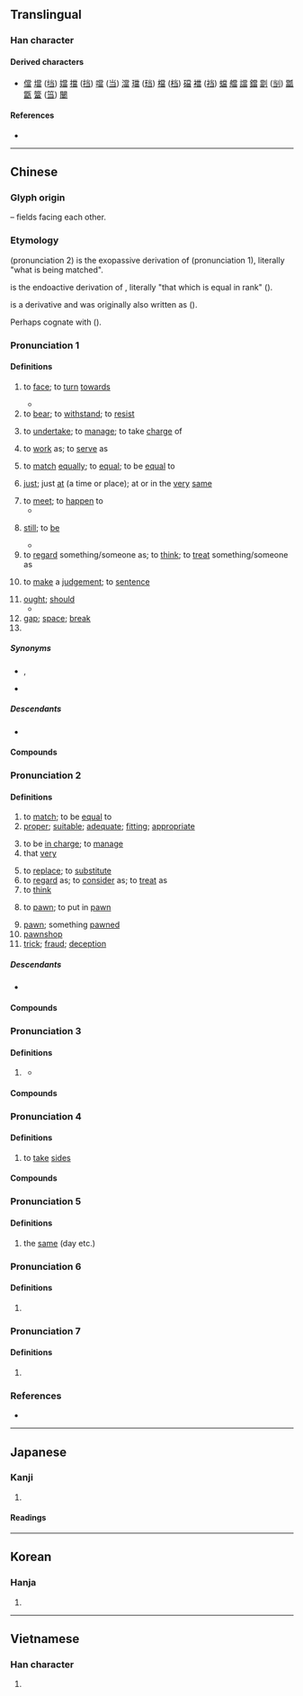 {{also|当}}
{{character info}}
==Translingual==
{{ja-forms|[[当]]|[[当]]|當}}

===Han character===
{{Han char|rn=102|rad=田|as=08|sn=13|four=90606|canj=FBRW|ids=⿱𫩠田}}

====Derived characters====
* [[儅]] [[壋]] ([[垱]]) [[㜭]] [[擋]] ([[挡]]) [[噹]] ([[当]]) [[澢]] [[璫]] ([[珰]]) [[檔]] ([[档]]) [[礑]] [[襠]] ([[裆]]) [[蟷]] [[艡]] [[譡]] [[鐺]] [[劏]] ([[㓥]]) [[㼕]] [[㽆]] [[簹]] ([[筜]]) [[闣]]

====References====
* {{Han ref|kx=0764.180|dkj=21890|dj=1175.090|hdz=42546.060|uh=7576}}

----

==Chinese==
{{zh-forms|s=当}}

===Glyph origin===
{{Han etyl}}
{{Han compound|尚|田|c1=p|c2=s|t2=field|ls=psc}} – fields facing each other.

===Etymology===
{{och-l|當|id=2|right; suitable; ought to}} (pronunciation 2) is the exopassive derivation of {{och-l|當|id=1|to have the value of; to be equal of; to face; vis-à-vis}} (pronunciation 1), literally "what is being matched".

{{och-l|黨|id=1|class; party}} is the endoactive derivation of {{och-l|當|id=1|to be equal of}}, literally "that which is equal in rank" ({{zh-ref|Schuessler, 2007}}).

{{och-l|擋|to block; to obstruct}} is a derivative and was originally also written as {{lang|zh|當}} ({{zh-ref|Wang, 1982}}).

Perhaps cognate with {{cog|bo|དང||(together) with; and}} ({{zh-ref|Schuessler, 2007}}).

===Pronunciation 1===
{{zh-pron
|m=dāng
|m-s=dang1
|dg=дон1
|c=dong1
|c-t=
|g=dong1
|h=pfs=tông;gd=dong1
|j=don1
|mb=dó̤ng
|md=dŏng
|mn=tng/tw,xm:tang/qz,xm,zz:taⁿ/tong
|mn_note=tng/tang/taⁿ - vernacular; tong - literary
|mn-t=deng1
|w=1taan
|x=dan1
|dial=1
|mc=1
|oc=1,1
|ma=y
|cat=v,adv,pron,con,n,pn
}}

====Definitions====
{{zh-hanzi}}

# to [[face]]; to [[turn]] [[towards]]
#: {{zh-x|當面|face-to-face}}
#: {{zh-x|當 著[着]{zhe} 眾人 的 面 訓斥 孩子{zi}|to scold one's child in front of everyone}}
#* {{zh-x|當 窗 理 雲鬢，對 鏡 帖 花黃。||ref={{lang|zh|[[s:zh:木蘭詩|木蘭詩]]}} (''Ballad of Mulan'')|CL}}
# to [[bear]]; to [[withstand]]; to [[resist]]
#: {{zh-x|當之無愧|to merit the reward; to be deserving;}}
# to [[undertake]]; to [[manage]]; to take [[charge]] of
#: {{zh-x|當權|to hold power}}
# to [[work]] as; to [[serve]] as
#: {{zh-x|讓 我 來 當 你 的 助手 吧。|Let me be your assistant.}} 
# to [[match]] [[equally]]; to [[equal]]; to be [[equal]] to
#: {{zh-x|門當戶對|to be well-matched in terms of socio-economic status (for purposes of marriage)}}
# [[just]]; just [[at]] (a time or place); at or in the [[very]] [[same]]
#: {{zh-x|當天|that day}}
#: {{zh-x|當場|on the spot}}
#: {{zh-x|當 我 五 歲 時，我 的 母親 突然 得病 身亡。|When I was five, my mother suddenly fell ill and died.}}
# to [[meet]]; to [[happen]] to
#* {{zh-x|《^易》 之 興 也，其 當 ^殷 之 末世，周 之 盛德 邪{yé}？當 ^文王 與 紂 之 事 邪{yé}？|Was it not in the last age of Yin, when the virtue of Gou had reached its highest point, and during the troubles between king Wen and (the tyrant) Gou, that the (study of the Yi) began to flourish?|ref=Yijing}}
# {{lb|zh|literary}} [[still]]; to [[be]]
#* {{zh-x|雲-長 提 ^華 ^雄 之 頭，擲 於 地上，其 酒 當 溫。|[[w:Guan Yu|Yunchang]]'s wine was '''still''' warm when he threw [[w:Hua Xiong|Hua Xiong]]'s head on the ground.|ref=''c.'' '''1330 - 1400:''' [[w:Luo Guanzhong|Luo Guanzhong]], ''[[s:Romance of the Three Kingdoms/Chapter 5#23|Romance of the Three Kingdoms/Chapter 5]]''}}
# to [[regard]] something/someone as; to [[think]]; to [[treat]] something/someone as
# {{lb|zh|literary}} to [[make]] a [[judgement]]; to [[sentence]]
# [[ought]]; [[should]]
#* {{zh-x|言 亂 極 當 治{chí}，天 必 將 使 夫子 得位 設教，不久 失 位 也。||ref=Zhuzi Yulei}}
# [[gap]]; [[space]]; [[break]]
# {{surname|zh}}

=====Synonyms=====
* {{sense|still}} {{zh-l|尚}}, {{zh-l|還}}
* {{sense|ought to}}
{{zh-syn-saurus|應當}}

=====Descendants=====
* {{desc|bor=1|vi|đang||''present tense marker''}}

====Compounds====
{{zh-der|充當|兩當一|囊溫郎當|另當別論|一大郎當|一力承當|不值當|不當家|徒步當車|冒鏑當鋒|十郎八當|只當|想當然耳|不可當|匡當|不敢當|吉丁當|以一當十|何以克當|亞當|愧不敢當|定當|想當然|惡運當頭|悔不當初|快快當當|伴當|怒臂當車|安步當車|又當別論|不當道|利字當頭|一以當十|勢不可當|一馬當先|不當官|不當耍處|巧當兒|對酒當歌|寧當玉碎|克當量|不當不正|丁丁當當|奮勇當先|何當|一了百當|不當人|大敵當前|向當|不當人子|問當|噶當派|名不當實|吊兒郎當|合當有事|合當|便當|最高當局|吾當|化學當量|勾當|不當不對|列當|當時|當選|理當|當面|敢做敢當|敢作敢當|當頭棒喝|故當|當夜|當中|當家花旦|武當派|當頭陣|當選無效|當事者|禁當|當敵|當者披靡|當軸|當堵|應當|當行家|當月|當日|當世才度|當該|當場出彩|當元|當眾|戶對門當|當來|當家和尚|當班|當地|當眼處|應時當令|當面唾罵|獨當|正當:zhèngdāng|當花|敢當|當待|當頭人|當世儒宗|當局|有勾當|當今無輩|當差|當然|當直巡邏|沒擔當|獨當一面|當勞之急|當塗|猥當大任|當意|當事人|當夕|當爐|相當|武當山|當代|萬夫莫當|承當不起|當牢節級|本當|當斷不斷|當合|旗鼓相當|瓦當文|當家小生|石敢當|當役|當心|知名當世|當官追究|當此|文君當壚|滿滿當當|當前|當案|當手|當村|百當|當頭一棒|支當|本色當行|烈日當空|當院|當風秉燭|當頭炮|當面錯過|當面對質|當關|當間|當門抵戶|當門對戶|當道|當巡|當路子|當路|當賭|當街|當行出色|當行|當艄順|當艄拿舵|當罏紅袖|當罏|當眼|當直的|當直|當盧|當當丁丁|當番|當災|當歸|當權|當機立斷|當槽|當朝|當曲河|當晚|當時得令|當是|當攔|當撐|當廚|當差的|當局者迷|當家立事|當家的|當家人|當家|當官|當場出醜|當場|當堂|當國|當啷|當句對|當原|當即|當午|當兵|當兒|當先|當值|當便|當今|當仁不讓|當事|當世|當不起|當不得|當下|敢勇當先|用一當十|才當曹斗|獨步當時|瓦當|當務之急|當世無敵|理所當然|理固當然|當令|當壚|當室|萬夫不當|打當|當門戶|排當|當著不著|當坊土地|當年|當場獻醜|當政|當初|承當|當空|窮當益堅|當場隻手|每當|當口|爾當|正當中|百不當一|當之無愧|當不過|擔當不過|當門牙齒|白當|沽酒當爐|當緊|當朝宰相|擔當不起|擔當|挖耳當招|那當兒|身當其境|立當|賞不當功|豺狼當路|自當|首當其衝|罰不當罪|臥狼當道|藝壓當行|老婆當軍|豺狼當道|雜當|這當兒|難當重任|紅日當午|計白當黑|麥當勞|鴻運當頭|老羆當道|臭不可當|莫當|罪當萬死|覆車當戒|難當|覷當|該當何罪|身做身當|賞罰不當|門當戶對|鐵索郎當|銜缺相當|郎當|這個當兒|老熊當道|身當矢石|豺狼當塗|該當|耕當問奴|老當益壯|丁當|當陽|喜當爹}}

===Pronunciation 2===
{{zh-pron
|m=dàng
|c=dong3
|h=pfs=tong
|md=dáung
|mn=tǹg/tw:tàng/tòng
|mn_note=tǹg/tàng - vernacular; tòng - literary
|mn-t=deng3/dang3
|mn-t_note=deng3 - vernacular; dang3 - literary
|w=2taan
|dial=2
|mc=2
|oc=2,2
|cat=v,a,n
}}

====Definitions====
{{zh-hanzi}}

# to [[match]]; to be [[equal]] to
# [[proper]]; [[suitable]]; [[adequate]]; [[fitting]]; [[appropriate]]
#: {{zh-x|恰當|appropriate}}
# to be [[in charge]]; to [[manage]]
# that [[very]]
#: {{zh-x|當{dàng}天|that very day}}
# to [[replace]]; to [[substitute]]
# to [[regard]] as; to [[consider]] as; to [[treat]] as
# to [[think]]
#: {{zh-x|你 真 當{dàng} 我 不 知道 麼？|You really think I don't know?}}
# to [[pawn]]; to put in [[pawn]]
#: {{zh-x|當{dàng} 了 手錶|to have pawned a watch}}
# [[pawn]]; something [[pawn]]ed
# [[pawnshop]]
# [[trick]]; [[fraud]]; [[deception]]
#: {{zh-x|上當|to be taken in}}

=====Descendants=====
* {{desc|bor=1|za|dangq||to pawn; to be the same as; to treat as}}

====Compounds====
{{zh-der|了當|不當穩便|允當|大腔當|屏當|停停當當|不當|上當|不了了當|二拉八當|吃盡當光|了當不得|停當|不諧當|平平當當|七了八當|愜當|對當|倚兒不當|恰當|併當|將假當真|不當準|依頭縷當|幹的停當|幹當|典當|切當|失當|得當|千妥萬當|不停當|不當數|並無不當|大而無當|千了百當|四停八當|直截了當|空當子|沒算當|明當|當票子|當做|沒了當|沒雕當|當真|當作|當天|當鋪|當家子|直捷了當|抵當|空當兒|晚食當肉|確當|當真假|直接了當|的當|百了千當|流當品|玉卮無當|當票|當當|當機|當掉|當成|極便當|沒頭當|欠當|押當|折當|死當|擺當|躉當|簡截了當|諧當|解當鋪|解當|質當|適當|至當|縷當|頭當|過當|防衛過當|贖當|長歌當哭|過當防衛|精當|權當|家當|正當:zhèngdàng|穩當}}

===Pronunciation 3===
{{zh-pron
|m=dāng,dǎng,1nb=Mainland,2nb=Taiwan
|dial=n
|cat=v
}}

====Definitions====
{{zh-hanzi}}

# {{zh-alt-form|擋|to [[block]]; to [[obstruct]]}}
#: {{zh-x|螳臂當車|to overrate oneself and try to hold back an overwhelming force}}
#* {{zh-x|一身 轉戰 三-千 里，一 劍 曾 當 百萬 師。||ref='''8th century''', {{w|Wang Wei (Tang dynasty)|Wang Wei}}'', {{lang|zh|[[s:zh:老將行 (王維)|老將行]]}}|CL}}

====Compounds====
{{zh-der|攔當|當頭|螳臂當車|賭當|調當|勢不可當}}

===Pronunciation 4===
{{zh-pron
|m=dàng,dǎng,1nb=Mainland,2nb=Taiwan
|mn-t=deng3
|dial=n
|mc=2
|oc=2,2
|cat=v
}}

====Definitions====
{{zh-hanzi}}

# to [[take]] [[side]]s

====Compounds====
{{zh-der|客氣當福氣}}

===Pronunciation 5===
{{zh-pron
|m=dàng
|mn-t=deng1
|dial=n
|mc=2
|oc=2,2
|cat=a
}}

====Definitions====
{{zh-hanzi}}

# the [[same]] (day etc.)

===Pronunciation 6===
{{zh-pron
|m=dāng
|mn-t=dang1
|dial=n
|cat=n
}}

====Definitions====
{{zh-hanzi}}

# {{zh-alt-form|噹|[[clang]]; [[clank]]; [[ding-dong]]}}

===Pronunciation 7===
{{zh-pron
|m=dang
|dial=n
|cat=suffix
}}

====Definitions====
{{zh-hanzi}}

# {{n-g|A meaningless suffix.}} {{attention|zh}}

===References===
* {{R:yue:Hanzi}}

{{zh-cat|Beginning|Elementary|Intermediate}}

----

==Japanese==
{{ja-kanji forms|当|當}}

===Kanji===
{{ja-kanji|grade=|rs=田08|shin=当}}

# {{ja-kyujitai spelling of|当}}

====Readings====
{{ja-readings
|goon=とう<たう
|kanon=とう<たう
|kun=あ-たり, あ-たる, あ-てる, まさ-に
}}

----

==Korean==

===Hanja===
{{ko-hanja|[[마땅하다|마땅할]]|당}}

# {{hanja form of|당|[[appropriate]]}}

----

==Vietnamese==

===Han character===
{{vi-readings|reading=đương, đáng, đang|rs=田08}}

# {{rfdef|vi|sort=田08}}
